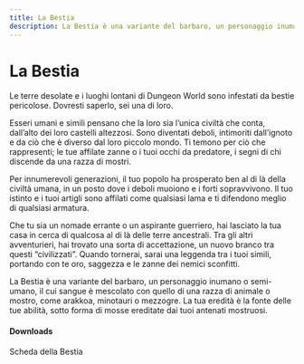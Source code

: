 ```yaml
---
title: La Bestia
description: La Bestia è una variante del barbaro, un personaggio inumano o semi-umano, il cui sangue è mescolato con quello di una razza di animale o mostro, come arakkoa, minotauri o mezzogre. La tua eredità è la fonte delle tue abilità, sotto forma di mosse ereditate dai tuoi antenati mostruosi.
---
```


# La Bestia

Le terre desolate e i luoghi lontani di Dungeon World sono infestati da bestie pericolose. Dovresti saperlo, sei una di loro.

Esseri umani e simili pensano che la loro sia l’unica civiltà che conta, dall’alto dei loro castelli altezzosi. Sono diventati deboli, intimoriti dall’ignoto e da ciò che è diverso dal loro piccolo mondo. Ti temono per ciò che rappresenti; le tue affilate zanne o i tuoi occhi da predatore, i segni di chi discende da una razza di mostri.

Per innumerevoli generazioni, il tuo popolo ha prosperato ben al di là della civiltà umana, in un posto dove i deboli muoiono e i forti sopravvivono. Il tuo istinto e i tuoi artigli sono affilati come qualsiasi lama e ti difendono meglio di qualsiasi armatura.

Che tu sia un nomade errante o un aspirante guerriero, hai lasciato la tua casa in cerca di qualcosa al di là delle terre ancestrali. Tra gli altri avventurieri, hai trovato una sorta di accettazione, un nuovo branco tra questi “civilizzati”. Quando tornerai, sarai una leggenda tra i tuoi simili, portando con te oro, saggezza e le zanne dei nemici sconfitti.

La Bestia è una variante del barbaro, un personaggio inumano o semi-umano, il cui sangue è mescolato con quello di una razza di animale o mostro, come arakkoa, minotauri o mezzogre. La tua eredità è la fonte delle tue abilità, sotto forma di mosse ereditate dai tuoi antenati mostruosi.

#### Downloads

<DownloadLink href="https://KernelPanic92.github.io/dungeonworld-ita/classi/community/Peter%20Johansen/War%20and%20Wonders%20Pack/bestia.pdf">Scheda della Bestia</DownloadLink>